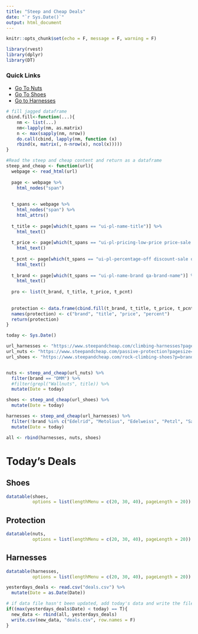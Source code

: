 ```yaml
---
title: "Steep and Cheap Deals"
date: "`r Sys.Date()`"
output: html_document
---
```


```r
knitr::opts_chunk$set(echo = F, message = F, warning = F)
```

```r
library(rvest)
library(dplyr)
library(DT)
```

### Quick Links

+ [Go To Nuts](https://www.steepandcheap.com/passive-protection?pagesize=80)
+ [Go To Shoes](https://www.steepandcheap.com/rock-climbing-shoes?p=brand%3ALa%5C+Sportiva%7Cbrand%3AButora&nf=1&pagesize=80)
+ [Go to Harnesses](https://www.steepandcheap.com/climbing-harnesses?pagesize=80)

```r
# fill jagged dataframe
cbind.fill<-function(...){
    nm <- list(...) 
    nm<-lapply(nm, as.matrix)
    n <- max(sapply(nm, nrow)) 
    do.call(cbind, lapply(nm, function (x) 
    rbind(x, matrix(, n-nrow(x), ncol(x))))) 
}

#Read the steep and cheap content and return as a dataframe
steep_and_cheap <- function(url){
  webpage <- read_html(url)
  
  page <- webpage %>%
    html_nodes("span")
  
  
  t_spans <- webpage %>%
    html_nodes("span") %>% 
    html_attrs()
  
  t_title <- page[which(t_spans == "ui-pl-name-title")] %>% 
    html_text()
  
  t_price <- page[which(t_spans == "ui-pl-pricing-low-price price-sale js-item-price-low qa-item-price-low")] %>% 
    html_text()
  
  t_pcnt <- page[which(t_spans == "ui-pl-percentage-off discount-sale qa-item-discount")] %>% 
    html_text()
  
  t_brand <- page[which(t_spans == "ui-pl-name-brand qa-brand-name")] %>% 
    html_text()
  
  pro <- list(t_brand, t_title, t_price, t_pcnt)
  
  
  protection <- data.frame(cbind.fill(t_brand, t_title, t_price, t_pcnt))
  names(protection) <- c("brand", "title", "price", "percent")
  return(protection)
}

```

```r
today <- Sys.Date()
```


```r
url_harnesses <- "https://www.steepandcheap.com/climbing-harnesses?pagesize=80"
url_nuts <- "https://www.steepandcheap.com/passive-protection?pagesize=80"
url_shoes <- "https://www.steepandcheap.com/rock-climbing-shoes?p=brand%3ALa%5C+Sportiva%7Cbrand%3AButora&nf=1&pagesize=80"


nuts <- steep_and_cheap(url_nuts) %>% 
  filter(brand == "DMM") %>% 
  #filter(grepl("Wallnuts", title)) %>% 
  mutate(Date = today)

shoes <- steep_and_cheap(url_shoes) %>% 
  mutate(Date = today)

harnesses <- steep_and_cheap(url_harnesses) %>% 
  filter(!brand %in% c("Edelrid", "Metolius", "Edelweiss", "Petzl", "Salewa", "Beal")) %>% 
  mutate(Date = today)

all <- rbind(harnesses, nuts, shoes)


```

# Today's Deals {.tabset .tabset-fade}

## Shoes

```r
datatable(shoes, 
          options = list(lengthMenu = c(20, 30, 40), pageLength = 20))
```

## Protection

```r
datatable(nuts, 
          options = list(lengthMenu = c(20, 30, 40), pageLength = 20))
```

## Harnesses

```r
datatable(harnesses, 
          options = list(lengthMenu = c(20, 30, 40), pageLength = 20))
```


```r
yesterdays_deals <- read.csv("deals.csv") %>% 
  mutate(Date = as.Date(Date))

# if data file hasn't been updated, add today's data and write the file
if((max(yesterdays_deals$Date) < today) == T){
  new_data <- rbind(all, yesterdays_deals)
  write.csv(new_data, "deals.csv", row.names = F)
}



```



